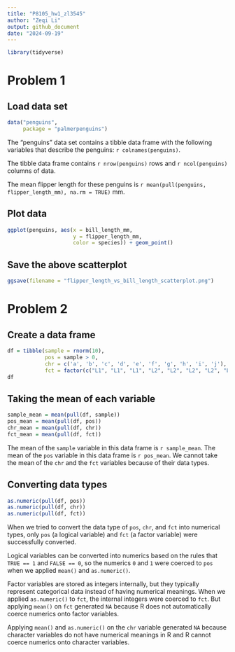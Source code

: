 ```yaml
---
title: "P8105_hw1_zl3545"
author: "Zeqi Li"
output: github_document
date: "2024-09-19"
---
```

```r
library(tidyverse)
```

# Problem 1

## Load data set
```r
data("penguins",
     package = "palmerpenguins")
```

The "penguins" data set contains a tibble data frame with the following
variables that describe the penguins: `r colnames(penguins)`.

The tibble data frame contains `r nrow(penguins)` rows and `r ncol(penguins)`
columns of data.

The mean flipper length for these penguins is 
`r mean(pull(penguins, flipper_length_mm), na.rm = TRUE)` mm.

## Plot data
```r
ggplot(penguins, aes(x = bill_length_mm,
                     y = flipper_length_mm,
                     color = species)) + geom_point()
```

## Save the above scatterplot
```r
ggsave(filename = "flipper_length_vs_bill_length_scatterplot.png")
```

# Problem 2

## Create a data frame
```r
df = tibble(sample = rnorm(10),
            pos = sample > 0,
            chr = c('a', 'b', 'c', 'd', 'e', 'f', 'g', 'h', 'i', 'j'),
            fct = factor(c("L1", "L1", "L1", "L2", "L2", "L2", "L2", "L3", "L3", "L3")))
df
```

## Taking the mean of each variable
```r
sample_mean = mean(pull(df, sample))
pos_mean = mean(pull(df, pos))
chr_mean = mean(pull(df, chr))
fct_mean = mean(pull(df, fct))
```
The mean of the `sample` variable in this data frame is `r sample_mean`. 
The mean of the `pos` variable in this data frame is `r pos_mean`. We cannot 
take the mean of the `chr` and the `fct` variables because of their data types.

## Converting data types
```r
as.numeric(pull(df, pos))
as.numeric(pull(df, chr))
as.numeric(pull(df, fct))
```
When we tried to convert the data type of `pos`, `chr`, and `fct` into numerical 
types, only `pos` (a logical variable) and `fct` (a factor variable) were 
successfully converted. 

Logical variables can be converted into numerics based on the rules that 
`TRUE == 1` and `FALSE == 0`, so the numerics `0` and `1` were coerced to `pos` 
when we applied `mean()` and `as.numeric()`.

Factor variables are stored as integers internally, but they typically represent 
categorical data instead of having numerical meanings. When we applied 
`as.numeric()` to `fct`, the internal integers were coerced to `fct`. But 
applying `mean()` on `fct` generated `NA` because R does not automatically 
coerce numerics onto factor variables.

Applying `mean()` and `as.numeric()` on the `chr` variable generated `NA` 
because character variables do not have numerical meanings in R and R cannot 
coerce numerics onto character variables.
